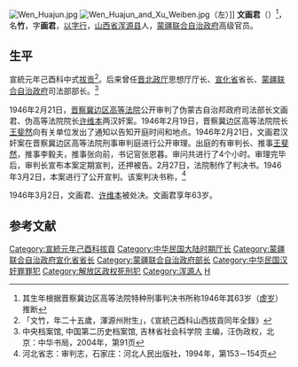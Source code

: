 [[File:Wen_Huajun.jpg|thumb]]
[[File:Wen_Huajun_and_Xu_Weiben.jpg|thumb]]（左）]]
'''文画君'''（{{bd|1884年|？|1946年|3月2日}}）<ref>其生年根据晋察冀边区高等法院特种刑事判决书所称1946年其63岁（[[虚岁|虚岁]]）推断</ref>，名'''竹'''，字'''画君'''，[[以字行|以字行]]，[[山西省|山西省]][[浑源县|浑源县]]人，[[蒙疆联合自治政府|蒙疆联合自治政府]]高级官员。

==生平==
宣統元年己酉科中式[[拔贡|拔贡]]<ref>「文竹，年二十五歲，渾源州附生」，《宣統己酉科山西拔貢同年全錄》</ref>。后来曾任[[晋北政厅|晋北政厅]]思想厅厅长、[[宣化省|宣化省]]省长、[[蒙疆联合自治政府|蒙疆联合自治政府]]司法部部长。<ref>中央档案馆, 中国第二历史档案馆, 吉林省社会科学院 主编，汪伪政权，北京：中华书局，2004年，第91页</ref>

1946年2月21日，[[晋察冀边区高等法院|晋察冀边区高等法院]]公开审判了伪蒙古自治邦政府司法部长文画君、伪高等法院院长[[许维本|许维本]]两汉奸案。1946年2月19日，晋察冀边区高等法院院长[[王斐然|王斐然]]向有关单位发出了通知以告知开庭时间和地点。1946年2月21日，文画君汉奸案在晋察冀边区高等法院刑事审判庭进行公开审理。出庭的有审判长、推事[[王斐然|王斐然]]，推事李毅夫，推事张向前，书记官张恩暮。审问共进行了4个小时。审理完毕后，审判长宣布本案定期宣判，还押被告。2月27日，法院制作了判决书。1946年3月2日，本案进行了公开宣判。该案判决书称，<ref>河北省志：审判志，石家庄：河北人民出版社，1994年，第153－154页</ref>

{{引用|[[晋察冀边区高等法院|晋察冀边区高等法院]]特种刑事判决书刑字第一号判决<br/>
被告文画君即文竹，男，年六十三岁，山西浑源县人，伪蒙古自治政府司法部长。右列被告人因汉奸罪，经本院审理，判决如左。主犯文画君通敌反抗本国，窃据国土，附属于日本，处死刑，褫夺公权终身，[[没收|没收]]全部财产。}}

1946年3月2日，文画君、[[许维本|许维本]]被处决。文画君享年63岁。

==参考文献==
{{commonscat|Wen Huajun}}
{{reflist}}

{{察哈尔行政长官|伪}}
{{DEFAULTSORT:Wen文}}
[[Category:宣統元年己酉科拔貢|Category:宣統元年己酉科拔貢]]
[[Category:中华民国大陆时期厅长|Category:中华民国大陆时期厅长]]
[[Category:蒙疆联合自治政府宣化省省长|Category:蒙疆联合自治政府宣化省省长]]
[[Category:蒙疆联合自治政府部长|Category:蒙疆联合自治政府部长]]
[[Category:中华民国汉奸罪罪犯|Category:中华民国汉奸罪罪犯]]
[[Category:解放区政权死刑犯|Category:解放区政权死刑犯]]
[[Category:浑源人|Category:浑源人]]
[[Category:文姓|H]]